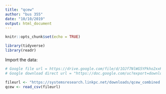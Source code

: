 ```yaml
---
title: "qcew"
author: "bus 355"
date: "10/10/2019"
output: html_document
---
```


```r
knitr::opts_chunk$set(echo = TRUE)

library(tidyverse)
library(readr)
```

Import the data:
```r
# Google file url = https://drive.google.com/file/d/1OJf7NlWG5YPkho2xxHYINWRKOQIDcMNw/view?usp=sharing
# Google download direct url = "https://doc.google.com/uc?export=download&id=1OJf7NlWG5YPkho2xxHYINWRKOQIDcMNw"

fileurl <- "https://systemsresearch.linkpc.net/downloads/qcew_combined.csv"
qcew <- read_csv(fileurl)


```

